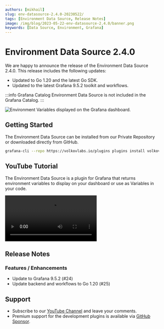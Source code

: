 ```yaml
---
authors: [mikhail]
slug: env-datasource-2.4.0-20230522/
tags: [Environment Data Source, Release Notes]
image: /img/blog/2023-05-22-env-datasource-2.4.0/banner.png
keywords: [Data Source, Environment, Grafana]
---
```



# Environment Data Source 2.4.0

We are happy to announce the release of the Environment Data Source 2.4.0. This release includes the following updates:

- Updated to Go 1.20 and the latest Go SDK.
- Updated to the latest Grafana 9.5.2 toolkit and workflows.

:::info Grafana Catalog
Environment Data Source is not included in the Grafana Catalog.
:::

<Image
  title="Environment Variables displayed on the Grafana dashboard."
  src="/img/blog/2023-05-22-env-datasource-2.4.0/dashboard.png"
  lazy={false}
/>

## Getting Started

The Environment Data Source can be installed from our Private Repository or downloaded directly from GitHub.

```bash
grafana-cli --repo https://volkovlabs.io/plugins plugins install volkovlabs-env-datasource
```

## YouTube Tutorial

The Environment Data Source is a plugin for Grafana that returns environment variables to display on your dashboard or use as Variables in your code.

<Video
  src="https://www.youtube.com/embed/sczRq2lI3e4"
  title="Dashboard, Global and Environment variables."
/>

## Release Notes

### Features / Enhancements

- Update to Grafana 9.5.2 (#24)
- Update backend and workflows to Go 1.20 (#25)

## Support

- Subscribe to our [YouTube Channel](https://www.youtube.com/@volkovlabs) and leave your comments.
- Premium support for the development plugins is available via [GitHub Sponsor](https://github.com/sponsors/VolkovLabs).
